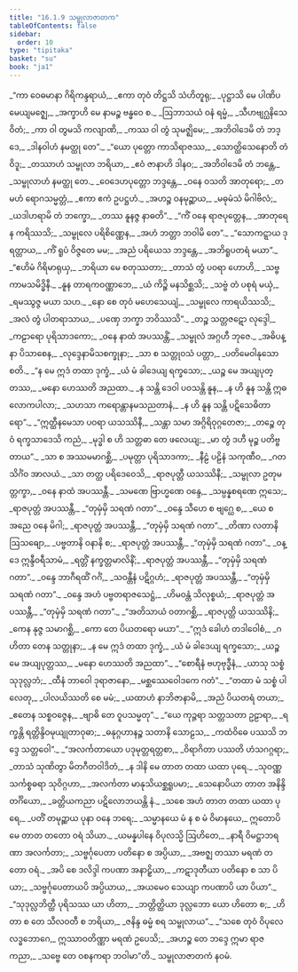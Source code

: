 ```yaml
---
title: "16.1.9 သမ္ဗုလာဇာတက"
tableOfContents: false
sidebar:
  order: 10
type: "tipitaka"
basket: "su"
book: "ja1"
---
```



<DynamicBreadcrumb />

<Division number="297" book="ja1">

<Paragraph number="3560" type="verses" book="ja1">
_“ကာ ဝေဓမာနာ ဂိရိကန္ဒရာယံ,_  
_ဧကာ တုဝံ တိဋ္ဌသိ သံဟိတူရု;_  
_ပုဋ္ဌာသိ မေ ပါဏိပမေယျမဇ္ဈေ,_  
_အက္ခာဟိ မေ နာမဉ္စ ဗန္ဓဝေ စ._  

</Paragraph>

</Division>
<Division number="298" book="ja1">

<Paragraph number="3561" type="verses" book="ja1">
_ဩဘာသယံ ဝနံ ရမ္မံ,_  
_သီဟဗျဂ္ဃနိသေဝိတံ;_  
_ကာ ဝါ တွမသိ ကလျာဏိ,_  
_ကဿ ဝါ တွံ သုမဇ္ဈိမေ;_  
_အဘိဝါဒေမိ တံ ဘဒ္ဒေ,_  
_ဒါနဝါဟံ နမတ္ထု တေ”._  

</Paragraph>

</Division>
<Division number="299" book="ja1">

<Paragraph number="3562" type="verses" book="ja1">
_“ယော ပုတ္တော ကာသိရာဇဿ,_  
_သောတ္ထိသေနောတိ တံ ဝိဒူ;_  
_တဿာဟံ သမ္ဗုလာ ဘရိယာ,_  
_ဧဝံ ဇာနာဟိ ဒါနဝ;_  
_အဘိဝါဒေမိ တံ ဘန္တေ,_  
_သမ္ဗုလာဟံ နမတ္ထု တေ._  

</Paragraph>

</Division>
<Division number="300" book="ja1">

<Paragraph number="3563" type="verses" book="ja1">
_ဝေဒေဟပုတ္တော ဘဒ္ဒန္တေ,_  
_ဝနေ ဝသတိ အာတုရော;_  
_တမဟံ ရောဂသမ္မတ္တံ,_  
_ဧကာ ဧကံ ဥပဋ္ဌဟံ._  

</Paragraph>

</Division>
<Division number="301" book="ja1">

<Paragraph number="3564" type="verses" book="ja1">
_အဟဉ္စ ဝနမုဉ္ဆာယ,_  
_မဓုမံသံ မိဂါဗိလံ;_  
_ယဒါဟရာမိ တံ ဘက္ခော,_  
_တဿ နူနဇ္ဇ နာဓတိ”._  

</Paragraph>

</Division>
<Division number="302" book="ja1">

<Paragraph number="3565" type="verses" book="ja1">
_“ကိံ ဝနေ ရာဇပုတ္တေန,_  
_အာတုရေန ကရိဿသိ;_  
_သမ္ဗုလေ ပရိစိဏ္ဏေန,_  
_အဟံ ဘတ္တာ ဘဝါမိ တေ”._  

</Paragraph>

</Division>
<Division number="303" book="ja1">

<Paragraph number="3566" type="verses" book="ja1">
_“သောကဋ္ဋာယ ဒုရတ္တာယ,_  
_ကိံ ရူပံ ဝိဇ္ဇတေ မမ;_  
_အညံ ပရိယေသ ဘဒ္ဒန္တေ,_  
_အဘိရူပတရံ မယာ”._  

</Paragraph>

</Division>
<Division number="304" book="ja1">

<Paragraph number="3567" type="verses" book="ja1">
_“ဧဟိမံ ဂိရိမာရုယှ,_  
_ဘရိယာ မေ စတုဿတာ;_  
_တာသံ တွံ ပဝရာ ဟောဟိ,_  
_သဗ္ဗကာမသမိဒ္ဓိနီ._  

</Paragraph>

</Division>
<Division number="305" book="ja1">

<Paragraph number="3568" type="verses" book="ja1">
_နူန တာရကဝဏ္ဏာဘေ,_  
_ယံ ကိဉ္စိ မနသိစ္ဆသိ;_  
_သဗ္ဗံ တံ ပစုရံ မယှံ,_  
_ရမဿွဇ္ဇ မယာ သဟ._  

</Paragraph>

</Division>
<Division number="306" book="ja1">

<Paragraph number="3569" type="verses" book="ja1">
_နော စေ တုဝံ မဟေသေယျံ,_  
_သမ္ဗုလေ ကာရယိဿသိ;_  
_အလံ တွံ ပါတရာသာယ,_  
_ပဏှေ ဘက္ခာ ဘဝိဿသိ”._  

</Paragraph>

</Division>
<Division number="307" book="ja1">

<Paragraph number="3570" type="verses" book="ja1">
_တဉ္စ သတ္တဇဋော လုဒ္ဒေါ,_  
_ကဠာရော ပုရိသာဒကော;_  
_ဝနေ နာထံ အပဿန္တိံ,_  
_သမ္ဗုလံ အဂ္ဂဟီ ဘုဇေ._  

</Paragraph>

</Division>
<Division number="308" book="ja1">

<Paragraph number="3571" type="verses" book="ja1">
_အဓိပန္နာ ပိသာစေန,_  
_လုဒ္ဒေနာမိသစက္ခုနာ;_  
_သာ စ သတ္တုဝသံ ပတ္တာ,_  
_ပတိမေဝါနုသောစတိ._  

</Paragraph>

</Division>
<Division number="309" book="ja1">

<Paragraph number="3572" type="verses" book="ja1">
_“န မေ ဣဒံ တထာ ဒုက္ခံ,_  
_ယံ မံ ခါဒေယျ ရက္ခသော;_  
_ယဉ္စ မေ အယျပုတ္တဿ,_  
_မနော ဟေဿတိ အညထာ._  

</Paragraph>

</Division>
<Division number="310" book="ja1">

<Paragraph number="3573" type="verses" book="ja1">
_န သန္တိ ဒေဝါ ပဝသန္တိ နူန,_  
_န ဟိ နူန သန္တိ ဣဓ လောကပါလာ;_  
_သဟသာ ကရောန္တာနမသညတာနံ,_  
_န ဟိ နူန သန္တိ ပဋိသေဓိတာရော”._  

</Paragraph>

</Division>
<Division number="311" book="ja1">

<Paragraph number="3574" type="verses" book="ja1">
_“ဣတ္ထီနမေသာ ပဝရာ ယသဿိနီ,_  
_သန္တာ သမာ အဂ္ဂိရိဝုဂ္ဂတေဇာ;_  
_တဉ္စေ တုဝံ ရက္ခသာဒေသိ ကညံ,_  
_မုဒ္ဓါ စ ဟိ သတ္တဓာ တေ ဖလေယျ;_  
_မာ တွံ ဒဟီ မုဉ္စ ပတိဗ္ဗတာယ”._  

</Paragraph>

</Division>
<Division number="312" book="ja1">

<Paragraph number="3575" type="verses" book="ja1">
_သာ စ အဿမမာဂစ္ဆိ,_  
_ပမုတ္တာ ပုရိသာဒကာ;_  
_နီဠံ ပဠိနံ သကုဏီဝ,_  
_ဂတသိင်္ဂံဝ အာလယံ._  

</Paragraph>

</Division>
<Division number="313" book="ja1">

<Paragraph number="3576" type="verses" book="ja1">
_သာ တတ္ထ ပရိဒေဝေသိ,_  
_ရာဇပုတ္တီ ယသဿိနီ;_  
_သမ္ဗုလာ ဥတုမတ္တက္ခာ,_  
_ဝနေ နာထံ အပဿန္တီ._  

</Paragraph>

</Division>
<Division number="314" book="ja1">

<Paragraph number="3577" type="verses" book="ja1">
_သမဏေ ဗြာဟ္မဏေ ဝန္ဒေ,_  
_သမ္ပန္နစရဏေ ဣသေ;_  
_ရာဇပုတ္တံ အပဿန္တီ,_  
_“တုမှံမှိ သရဏံ ဂတာ”._  

</Paragraph>

</Division>
<Division number="315" book="ja1">

<Paragraph number="3578" type="verses" book="ja1">
_ဝန္ဒေ သီဟေ စ ဗျဂ္ဃေ စ,_  
_ယေ စ အညေ ဝနေ မိဂါ;_  
_ရာဇပုတ္တံ အပဿန္တီ,_  
_“တုမှံမှိ သရဏံ ဂတာ”._  

</Paragraph>

</Division>
<Division number="316" book="ja1">

<Paragraph number="3579" type="verses" book="ja1">
_တိဏာ လတာနိ ဩသဓျော,_  
_ပဗ္ဗတာနိ ဝနာနိ စ;_  
_ရာဇပုတ္တံ အပဿန္တီ,_  
_“တုမှံမှိ သရဏံ ဂတာ”._  

</Paragraph>

</Division>
<Division number="317" book="ja1">

<Paragraph number="3580" type="verses" book="ja1">
_ဝန္ဒေ ဣန္ဒီဝရီသာမံ,_  
_ရတ္တိံ နက္ခတ္တမာလိနိံ;_  
_ရာဇပုတ္တံ အပဿန္တီ,_  
_“တုမှံမှိ သရဏံ ဂတာ”._  

</Paragraph>

</Division>
<Division number="318" book="ja1">

<Paragraph number="3581" type="verses" book="ja1">
_ဝန္ဒေ ဘာဂီရထိံ ဂင်္ဂံ,_  
_သဝန္တီနံ ပဋိဂ္ဂဟံ;_  
_ရာဇပုတ္တံ အပဿန္တီ,_  
_“တုမှံမှိ သရဏံ ဂတာ”._  

</Paragraph>

</Division>
<Division number="319" book="ja1">

<Paragraph number="3582" type="verses" book="ja1">
_ဝန္ဒေ အဟံ ပဗ္ဗတရာဇသေဋ္ဌံ,_  
_ဟိမဝန္တံ သိလုစ္စယံ;_  
_ရာဇပုတ္တံ အပဿန္တီ,_  
_“တုမှံမှိ သရဏံ ဂတာ”._  

</Paragraph>

</Division>
<Division number="320" book="ja1">

<Paragraph number="3583" type="verses" book="ja1">
_“အတိသာယံ ဝတာဂစ္ဆိ,_  
_ရာဇပုတ္တိ ယသဿိနိ;_  
_ကေန နုဇ္ဇ သမာဂစ္ဆိ,_  
_ကော တေ ပိယတရော မယာ”._  

</Paragraph>

</Division>
<Division number="321" book="ja1">

<Paragraph number="3584" type="verses" book="ja1">
_“ဣဒံ ခေါဟံ တဒါဝေါစံ,_  
_ဂဟိတာ တေန သတ္တုနာ;_  
_န မေ ဣဒံ တထာ ဒုက္ခံ,_  
_ယံ မံ ခါဒေယျ ရက္ခသော;_  
_ယဉ္စ မေ အယျပုတ္တဿ,_  
_မနော ဟေဿတိ အညထာ”._  

</Paragraph>

</Division>
<Division number="322" book="ja1">

<Paragraph number="3585" type="verses" book="ja1">
_“စောရီနံ ဗဟုဗုဒ္ဓီနံ,_  
_ယာသု သစ္စံ သုဒုလ္လဘံ;_  
_ထီနံ ဘာဝေါ ဒုရာဇာနော,_  
_မစ္ဆဿေဝေါဒကေ ဂတံ”._  

</Paragraph>

</Division>
<Division number="323" book="ja1">

<Paragraph number="3586" type="verses" book="ja1">
_“တထာ မံ သစ္စံ ပါလေတု,_  
_ပါလယိဿတိ စေ မမံ;_  
_ယထာဟံ နာဘိဇာနာမိ,_  
_အညံ ပိယတရံ တယာ;_  
_ဧတေန သစ္စဝဇ္ဇေန,_  
_ဗျာဓိ တေ ဝူပသမ္မတု”._  

</Paragraph>

</Division>
<Division number="324" book="ja1">

<Paragraph number="3587" type="verses" book="ja1">
_“ယေ ကုဉ္ဇရာ သတ္တသတာ ဥဠာရာ,_  
_ရက္ခန္တိ ရတ္တိန္ဒိဝမုယျုတာဝုဓာ;_  
_ဓနုဂ္ဂဟာနဉ္စ သတာနိ သောဠသ,_  
_ကထံဝိဓေ ပဿသိ ဘဒ္ဒေ သတ္တဝေါ”._  

</Paragraph>

</Division>
<Division number="325" book="ja1">

<Paragraph number="3588" type="verses" book="ja1">
_“အလင်္ကတာယော ပဒုမုတ္တရတ္တစာ,_  
_ဝိရာဂိတာ ပဿတိ ဟံသဂဂ္ဂရာ;_  
_တာသံ သုဏိတွာ မိတဂီတဝါဒိတံ,_  
_န ဒါနိ မေ တာတ တထာ ယထာ ပုရေ._  

</Paragraph>

</Division>
<Division number="326" book="ja1">

<Paragraph number="3589" type="verses" book="ja1">
_သုဝဏ္ဏသင်္ကစ္စဓရာ သုဝိဂ္ဂဟာ,_  
_အလင်္ကတာ မာနုသိယစ္ဆရူပမာ;_  
_သေနောပိယာ တာတ အနိန္ဒိတင်္ဂိယော,_  
_ခတ္တိယကညာ ပဋိလောဘယန္တိ နံ._  

</Paragraph>

</Division>
<Division number="327" book="ja1">

<Paragraph number="3590" type="verses" book="ja1">
_သစေ အဟံ တာတ တထာ ယထာ ပုရေ,_  
_ပတိံ တမုဉ္ဆာယ ပုနာ ဝနေ ဘရေ;_  
_သမ္မာနယေ မံ န စ မံ ဝိမာနယေ,_  
ဣတောပိ မေ တာတ တတော ဝရံ သိယာ._  

</Paragraph>

</Division>
<Division number="328" book="ja1">

<Paragraph number="3591" type="verses" book="ja1">
_ယမန္နပါနေ ဝိပုလသ္မိ ဩဟိတေ,_  
_နာရီ ဝိမဋ္ဌာဘရဏာ အလင်္ကတာ;_  
_သဗ္ဗင်္ဂုပေတာ ပတိနော စ အပ္ပိယာ,_  
_အဗဇ္ဈ တဿာ မရဏံ တတော ဝရံ._  

</Paragraph>

</Division>
<Division number="329" book="ja1">

<Paragraph number="3592" type="verses" book="ja1">
_အပိ စေ ဒလိဒ္ဒါ ကပဏာ အနာဠှိယာ,_  
_ကဋာဒုတီယာ ပတိနော စ သာ ပိယာ;_  
_သဗ္ဗင်္ဂုပေတာယပိ အပ္ပိယာယ,_  
_အယမေဝ သေယျာ ကပဏာပိ ယာ ပိယာ”._  

</Paragraph>

</Division>
<Division number="330" book="ja1">

<Paragraph number="3593" type="verses" book="ja1">
_“သုဒုလ္လဘိတ္ထီ ပုရိသဿ ယာ ဟိတာ,_  
_ဘတ္တိတ္ထိယာ ဒုလ္လဘော ယော ဟိတော စ;_  
_ဟိတာ စ တေ သီလဝတီ စ ဘရိယာ,_  
_ဇနိန္ဒ ဓမ္မံ စရ သမ္ဗုလာယ”._  

</Paragraph>

</Division>
<Division number="331" book="ja1">

<Paragraph number="3594" type="verses" book="ja1">
_“သစေ တုဝံ ဝိပုလေ လဒ္ဓဘောဂေ,_  
ဣဿာဝတိဏ္ဏာ မရဏံ ဥပေသိ;_  
_အဟဉ္စ တေ ဘဒ္ဒေ ဣမာ ရာဇကညာ,_  
_သဗ္ဗေ တေ ဝစနကရာ ဘဝါမာ”တိ._  


</Paragraph>
</Division>

<Paragraph number="3595" type="center" book="ja1">
သမ္ဗုလာဇာတကံ နဝမံ.
</Paragraph>